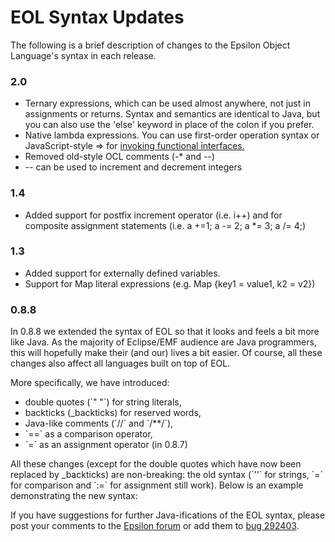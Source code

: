 =EOL Syntax Updates=

The following is a brief description of changes to the Epsilon Object Language's syntax in each release.

=== 2.0 ===

* Ternary expressions, which can be used almost anywhere, not just in assignments or returns. Syntax and semantics are identical to Java, but you can also use the 'else' keyword in place of the colon if you prefer.
* Native lambda expressions. You can use first-order operation syntax or JavaScript-style => for [[../lambda-expressions|invoking functional interfaces.]]
* Removed old-style OCL comments (-* and --)
* -- can be used to increment and decrement integers


=== 1.4 ===

* Added support for postfix increment operator (i.e. i++) and for composite assignment statements (i.e. a +=1; a -= 2; a *= 3; a /= 4;)


=== 1.3 ===

* Added support for externally defined variables.
* Support for Map literal expressions (e.g. Map {key1 = value1, k2 = v2})


=== 0.8.8 ===

In 0.8.8 we extended the syntax of EOL so that it looks and feels a bit more like Java. As the majority of Eclipse/EMF audience are Java programmers, this will hopefully make their (and our) lives a bit easier. Of course, all these changes also affect all languages built on top of EOL.

More specifically, we have introduced:

* double quotes (`" "`) for string literals, 
* backticks (_backticks) for reserved words,
* Java-like comments (`//` and `/**/`),
* `==` as a comparison operator,
* `=` as an assignment operator (in 0.8.7)
 
All these changes (except for the double quotes which have now been replaced by _backticks) are non-breaking: the old syntax (`''` for strings, `=` for comparison and `:=` for assignment still work). Below is an example demonstrating the new syntax:

{{{eol
/*
 This is a multi line comment
*/
// This is a single line comment
var i = 1;
if (i == 1) {
	"Hello World".println();
}

i = 2; // Assigns the value 2 to i

var `variable with spaces` = 3;
`variable with spaces`.println(); // Prints 3
}}}

If you have suggestions for further Java-ifications of the EOL syntax, please post your comments to the [[../../../forum|Epsilon forum]] or add them to [[https://bugs.eclipse.org/bugs/show_bug.cgi?id=292403|bug 292403]].
